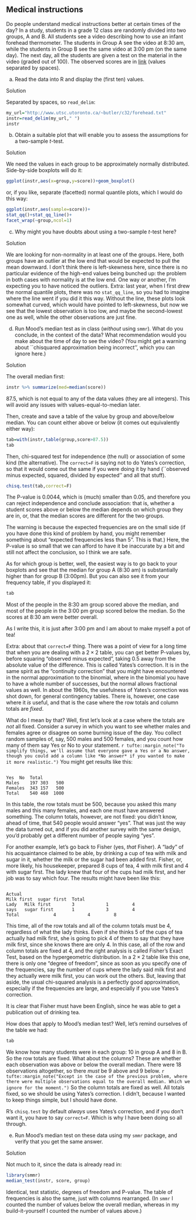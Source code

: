 ##  Medical instructions


 Do people understand medical instructions better at certain
times of the day? In a study, students in a grade 12 class are
randomly divided into two groups, A and B. All students see a video
describing how to use an infant forehead thermometer. The students in
Group A see the video at 8:30 am, while the students in Group B see
the same video at 3:00 pm (on the same day). The next day, all the
students are given a test on the material in the video (graded out of
100). The observed scores are in
[link](http://www.utsc.utoronto.ca/~butler/c32/forehead.txt) (values
separated by spaces).



(a) Read the data into R and display the (first ten) values.


Solution


Separated by spaces, so `read_delim`:

```r
my_url="http://www.utsc.utoronto.ca/~butler/c32/forehead.txt"
instr=read_delim(my_url," ")
instr
```

 
    


(b) Obtain a suitable plot that will enable you to assess the
assumptions for a two-sample $t$-test.


Solution


We need the values in each group to be approximately normally
distributed. Side-by-side boxplots will do it:
```r
ggplot(instr,aes(x=group,y=score))+geom_boxplot()
```

     

or, if you like, separate (facetted) normal quantile plots, which I
would do this way:

```r
ggplot(instr,aes(sample=score))+
stat_qq()+stat_qq_line()+
facet_wrap(~group,ncol=1)
```

 
    


(c) Why might you have doubts about using a two-sample $t$-test here?


Solution


We are looking for non-normality in at least one of the
groups. Here, both groups have an outlier at the low end that
would be expected to pull the mean downward. I don't think there
is left-skewness here, since there is no particular evidence of
the high-end values being bunched up: the problem in both cases
with normality is at the low end. 
One way or another, I'm expecting you to have noticed the outliers.
Extra: last year, when I first drew the normal quantile plots,
there was no `stat_qq_line`, so you had to imagine where
the line went if you did it this way. Without the line, these
plots look somewhat curved, which would have pointed to
left-skewness, but now we see that the lowest observation is too
low, and maybe the second-lowest one as well, while the other
observations are just fine.
    


(d) Run Mood's median test as in class (*without* using
`smmr`). What do you conclude, in the context of the data?
What recommendation would you make about the time of day to see the
video?  (You might get a warning about ``chisquared approximation
being incorrect'', which you can ignore here.)


Solution


The overall median first:
```r
instr %>% summarize(med=median(score))
```

     

87.5, which is not equal to any of the data values (they are all
integers). This will avoid any issues with values-equal-to-median later.

Then, create and save a table of the value by group and above/below
median. You can count either above or below (it comes out equivalently
either way):

```r
tab=with(instr,table(group,score>87.5))
tab
```

 

Then, chi-squared test for independence (the null) or association of
some kind (the alternative). The `correct=F` is saying not to
do Yates's correction, so that it would come out the same if you were
doing it by hand (``observed minus expected, squared, divided by
expected'' and all that stuff).

```r
chisq.test(tab,correct=F)
```

 

The P-value is 0.0044, which is (much) smaller than 0.05, and
therefore you can reject independence and conclude association: that
is, whether a student scores above or below the median depends on
which group they are in, or, that the median scores are different for
the two groups.

The warning is because the expected frequencies are on the small side
(if you have done this kind of problem by hand, you might remember
something about "expected frequencies less than 5". This is that.)
Here, the P-value is so small that we can afford to have it be
inaccurate by a bit and still not affect the conclusion, so I think we
are safe.

As for which group is better, well, the easiest way is to go back to
your boxplots and see that the median for group A (8:30 am) is
substantially higher than for group B (3:00pm). But you can also see
it from your frequency table, if you displayed it:

```r
tab
```

 

Most of the people in the 8:30 am group scored above the median, and
most of the people in the 3:00 pm group scored below the median. So
the scores at 8:30 am were better overall.

As I write this, it is just after 3:00 pm and I am about to make
myself a pot of tea!

Extra: about that `correct=F` thing. There was a point of view for a
long time that when you are dealing with a $2 \times 2$ table, you can
get better P-values by, before squaring "observed minus expected",
taking 0.5 away from the absolute value of the difference. This is
called Yates's correction. It is in the same spirit as the
"continuity correction" that you might have encountered in the
normal approximation to the binomial, where in the binomial you have
to have a whole number of successes, but the normal allows fractional
values as well.  In about the 1960s, the usefulness of Yates's
correction was shot down, for general contingency tables. There is,
however, one case where it *is* useful, and that is the case
where the row totals and column totals are *fixed*.

What do I mean by that? Well, first let's look at a case where the
totals are *not* all fixed. Consider a survey in which you want
to see whether males and females agree or disagree on some burning
issue of the day. You collect random samples of, say, 500 males and
500 females, and you count how many of them say Yes or No to your
statement.
`r tufte::margin_note("To simplify things, we'll assume that everyone gave a Yes or a No answer, though you could add a column like *No answer* if you wanted to make it more realistic.")`
You might get results like this:


```

Yes  No  Total
Males    197 303   500
Females  343 157   500
Total    540 460  1000

```


In this table, the row totals must be 500, because you asked this many
males and this many females, and each one must have answered
something. The column totals, however, are not fixed: you didn't know,
ahead of time, that 540 people would answer "yes". That was just the
way the data turned out, and if you did another survey with the same
design, you'd probably get a different number of people saying
"yes". 

For another example, let's go back to Fisher (yes, *that*
Fisher). A "lady" of his acquaintance claimed to be able, by
drinking a cup of tea with milk and sugar in it, whether the milk or
the sugar had been added first. Fisher, or, more likely, his
housekeeper, prepared 8 cups of tea, 4 with milk first and 4 with
sugar first. The lady knew that four of the cups had milk first, and
her job was to say which four. The results might have been like this:


```

Actual 
Milk first  sugar first  Total
Lady   Milk first        3            1         4
says   sugar first       1            3         4
Total             4            4         8

```


This time, all of the row totals and all of the column totals must be
4, regardless of what the lady thinks. Even if she thinks 5 of the
cups of tea actually had milk first, she is going to pick 4 of them to
say that they have milk first, since she knows there are only 4. In
this case, all of the row and column totals are fixed at 4, and the
right analysis is called Fisher's Exact Test, based on the
hypergeometric distribution. In a $2\times 2$ table like this one,
there is only one "degree of freedom", since as soon as you specify
one of the frequencies, say the number of cups where the lady said
milk first and they actually were milk first, you can work out the
others.  But, leaving that aside, the usual chi-squared analysis is a
perfectly good approximation, especially if the frequencies are large,
and especially if you use Yates's correction.

It is clear that Fisher must have been English, since he was able to
get a publication out of drinking tea.

How does that apply to Mood's median test? Well, let's remind
ourselves of the table we had:

```r
tab
```

 

We know how many students were in each group: 10 in group A and 8 in
B. So the row totals are fixed. What about the columns? These are
whether each observation was above or below the overall median. There
were 18 observations altogether, so there *must* be 9 above and 9
below.
`r tufte::margin_note("Except in the case of the previous problem, where there were multiple observations equal to the overall median. Which we ignore for the moment.")` 
So the column totals are fixed as well. All
totals fixed, so we should be using Yates's correction. I didn't,
because I wanted to keep things simple, but I should have done.

R's `chisq.test` by default *always* uses Yates's
correction, and if you don't want it, you have to say
`correct=F`.  Which is why I have been doing so all through.
    


(e) Run Mood's median test on these data using my `smmr`
package, and verify that you get the same answer.


Solution


Not much to it, since the data is already read in:
```r
library(smmr)
median_test(instr, score, group)
```

     

Identical, test statistic, degrees of freedom and P-value. The table
of frequencies is also the same, just with columns rearranged. (In
`smmr` I counted the number of values below the overall median,
whereas in my build-it-yourself I counted  the number of
values above.)
    



